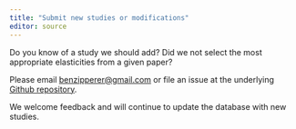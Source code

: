 ```yaml
---
title: "Submit new studies or modifications"
editor: source
---
```


Do you know of a study we should add? Did we not select the most appropriate elasticities from a given paper?

Please email [benzipperer@gmail.com](mailto:benzipperer@gmail.com?subject=Own-wage elasticity database) or file an issue at the underlying [Github repository](https://github.com/Economic/owe/issues).

We welcome feedback and will continue to update the database with new studies.